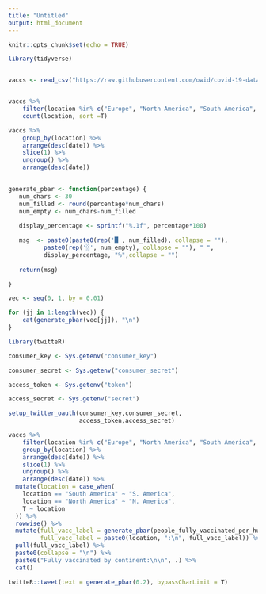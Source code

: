 ```yaml
---
title: "Untitled"
output: html_document
---
```


```r
knitr::opts_chunk$set(echo = TRUE)
```


```r


library(tidyverse)


vaccs <- read_csv("https://raw.githubusercontent.com/owid/covid-19-data/master/public/data/vaccinations/vaccinations.csv")


vaccs %>% 
    filter(location %in% c("Europe", "North America", "South America", "Asia", "Africa", "Oceania")) %>% 
    count(location, sort =T)

vaccs %>% 
    group_by(location) %>% 
    arrange(desc(date)) %>% 
    slice(1) %>% 
    ungroup() %>% 
    arrange(desc(date))
    
```



```r
	
generate_pbar <- function(percentage) {
   num_chars <- 30
   num_filled <- round(percentage*num_chars)
   num_empty <- num_chars-num_filled
   
   display_percentage <- sprintf("%.1f", percentage*100)

   msg  <- paste0(paste0(rep('█', num_filled), collapse = ""), 
          paste0(rep('░', num_empty), collapse = ""), " ",
          display_percentage, "%",collapse = "")
   
   return(msg)

}

vec <- seq(0, 1, by = 0.01)

for (jj in 1:length(vec)) {
    cat(generate_pbar(vec[jj]), "\n")
}

```

```r
library(twitteR)

consumer_key <- Sys.getenv("consumer_key")

consumer_secret <- Sys.getenv("consumer_secret")

access_token <- Sys.getenv("token")

access_secret <- Sys.getenv("secret")

setup_twitter_oauth(consumer_key,consumer_secret,
                    access_token,access_secret)

```

```r
vaccs %>% 
    filter(location %in% c("Europe", "North America", "South America", "Asia", "Africa", "Oceania")) %>% 
    group_by(location) %>% 
    arrange(desc(date)) %>% 
    slice(1) %>% 
    ungroup() %>% 
    arrange(desc(date)) %>% 
  mutate(location = case_when(
    location == "South America" ~ "S. America",
    location == "North America" ~ "N. America",
    T ~ location
  )) %>% 
  rowwise() %>% 
  mutate(full_vacc_label = generate_pbar(people_fully_vaccinated_per_hundred/100),
         full_vacc_label = paste0(location, ":\n", full_vacc_label)) %>% 
  pull(full_vacc_label) %>% 
  paste0(collapse = "\n") %>% 
  paste0("Fully vaccinated by continent:\n\n", .) %>% 
  cat()
```


```r
twitteR::tweet(text = generate_pbar(0.2), bypassCharLimit = T)

```


